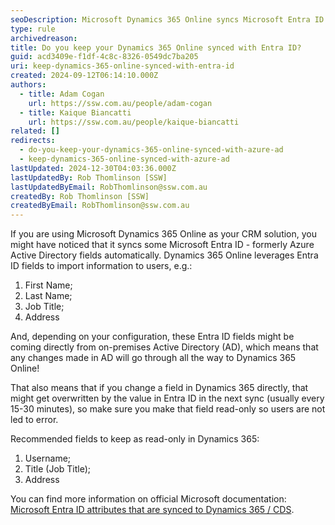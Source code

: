 ```yaml
---
seoDescription: Microsoft Dynamics 365 Online syncs Microsoft Entra ID fields to import user information.
type: rule
archivedreason:
title: Do you keep your Dynamics 365 Online synced with Entra ID?
guid: acd3409e-f1df-4c8c-8326-0549dc7ba205
uri: keep-dynamics-365-online-synced-with-entra-id
created: 2024-09-12T06:14:10.000Z
authors:
  - title: Adam Cogan
    url: https://ssw.com.au/people/adam-cogan
  - title: Kaique Biancatti
    url: https://ssw.com.au/people/kaique-biancatti
related: []
redirects:
  - do-you-keep-your-dynamics-365-online-synced-with-azure-ad
  - keep-dynamics-365-online-synced-with-azure-ad
lastUpdated: 2024-12-30T04:03:36.000Z
lastUpdatedBy: Rob Thomlinson [SSW]
lastUpdatedByEmail: RobThomlinson@ssw.com.au
createdBy: Rob Thomlinson [SSW]
createdByEmail: RobThomlinson@ssw.com.au
---
```


If you are using Microsoft Dynamics 365 Online as your CRM solution, you might have noticed that it syncs some Microsoft Entra ID - formerly Azure Active Directory fields automatically.
Dynamics 365 Online leverages Entra ID fields to import information to users, e.g.:

1. First Name;
2. Last Name;
3. Job Title;
4. Address

And, depending on your configuration, these Entra ID fields might be coming directly from on-premises Active Directory (AD), which means that any changes made in AD will go through all the way to Dynamics 365 Online!

That also means that if you change a field in Dynamics 365 directly, that might get overwritten by the value in Entra ID in the next sync (usually every 15-30 minutes), so make sure you make that field read-only so users are not led to error.

Recommended fields to keep as read-only in Dynamics 365:

1. Username;
2. Title (Job Title);
3. Address

You can find more information on official Microsoft documentation: [Microsoft Entra ID attributes that are synced to Dynamics 365 / CDS](https://learn.microsoft.com/en-us/entra/identity/hybrid/connect/reference-connect-sync-attributes-synchronized#dynamics-crm).
